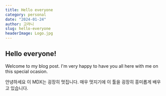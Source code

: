 ```yaml
---
title: Hello everyone
category: personal
date: "2024-01-24"
author: 고라니
slug: hello-everyone
headerImage: Logo.jpg
---
```


## Hello everyone!

Welcome to my blog post. I'm very happy to have you all here with me on this
special ocasion.

안녕하세요 이 MDX는 굉장히 멋집니다.
매우 멋지기에 이 툴을 굉장히 흥미롭게 배우고 있습니다.

